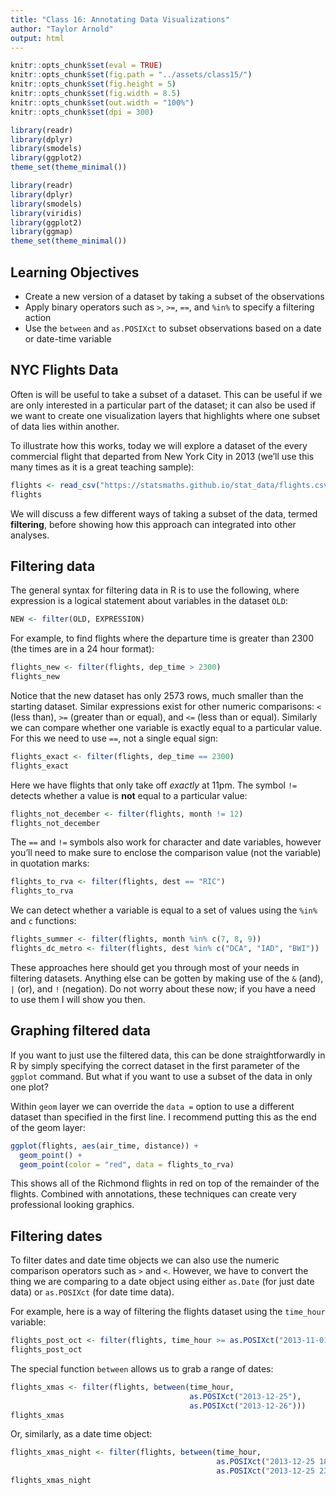 ```yaml
---
title: "Class 16: Annotating Data Visualizations"
author: "Taylor Arnold"
output: html
---
```


```r
knitr::opts_chunk$set(eval = TRUE)
knitr::opts_chunk$set(fig.path = "../assets/class15/")
knitr::opts_chunk$set(fig.height = 5)
knitr::opts_chunk$set(fig.width = 8.5)
knitr::opts_chunk$set(out.width = "100%")
knitr::opts_chunk$set(dpi = 300)
```

```r
library(readr)
library(dplyr)
library(smodels)
library(ggplot2)
theme_set(theme_minimal())
```

```r
library(readr)
library(dplyr)
library(smodels)
library(viridis)
library(ggplot2)
library(ggmap)
theme_set(theme_minimal())
```

## Learning Objectives

- Create a new version of a dataset by taking a subset of the observations
- Apply binary operators such as `>`, `>=`, `==`, and `%in%` to specify a
filtering action
- Use the `between` and `as.POSIXct` to subset observations based on a date
or date-time variable

## NYC Flights Data

Often is will be useful to take a subset of a dataset. This can be useful
if we are only interested in a particular part of the dataset; it can also
be used if we want to create one visualization layers that highlights where
one subset of data lies within another.

To illustrate how this works, today we will explore a dataset of the every
commercial flight that departed from New York City in 2013 (we'll use this
many times as it is a great teaching sample):

```r
flights <- read_csv("https://statsmaths.github.io/stat_data/flights.csv")
flights
```

We will discuss a few different ways of taking a subset of the data, termed
**filtering**, before showing how this approach can integrated into other
analyses.

## Filtering data

The general syntax for filtering data in R is to use the following, where
expression is a logical statement about variables in the dataset `OLD`:

```r
NEW <- filter(OLD, EXPRESSION)
```

For example, to find flights where the departure time is greater than
2300 (the times are in a 24 hour format):

```r
flights_new <- filter(flights, dep_time > 2300)
flights_new
```

Notice that the new dataset has only 2573 rows, much smaller than the starting
dataset. Similar expressions exist for other numeric comparisons: `<` (less
than), `>=` (greater than or equal), and `<=` (less than or equal). Similarly
we can compare whether one variable is exactly equal to a particular value.
For this we need to use `==`, not a single equal sign:

```r
flights_exact <- filter(flights, dep_time == 2300)
flights_exact
```

Here we have flights that only take off *exactly* at 11pm. The symbol `!=`
detects whether a value is **not** equal to a particular value:

```r
flights_not_december <- filter(flights, month != 12)
flights_not_december
```

The `==` and `!=` symbols also work for character and date variables, however
you'll need to make sure to enclose the comparison value (not the variable) in
quotation marks:

```r
flights_to_rva <- filter(flights, dest == "RIC")
flights_to_rva
```

We can detect whether a variable is equal to a set of values using the `%in%`
and `c` functions:

```r
flights_summer <- filter(flights, month %in% c(7, 8, 9))
flights_dc_metro <- filter(flights, dest %in% c("DCA", "IAD", "BWI"))
```

These approaches here should get you through most of your needs in filtering
datasets. Anything else can be gotten by making use of the `&` (and),
`|` (or), and `!` (negation). Do not worry about these now; if you have a
need to use them I will show you then.

## Graphing filtered data

If you want to just use the filtered data, this can be done straightforwardly
in R by simply specifying the correct dataset in the first parameter of the
`ggplot` command. But what if you want to use a subset of the data in only
one plot?

Within `geom` layer we can override the `data = ` option to use a different
dataset than specified in the first line. I recommend putting this as the end
of the geom layer:

```r
ggplot(flights, aes(air_time, distance)) +
  geom_point() +
  geom_point(color = "red", data = flights_to_rva)
```

This shows all of the Richmond flights in red on top of the remainder of the
flights. Combined with annotations, these techniques can create very
professional looking graphics.

## Filtering dates

To filter dates and date time objects we can also use the numeric comparison
operators such as `>` and `<`. However, we have to convert the thing we are
comparing to a date object using either `as.Date` (for just date data) or
`as.POSIXct` (for date time data).

For example, here is a way of filtering the flights dataset using the
`time_hour` variable:

```r
flights_post_oct <- filter(flights, time_hour >= as.POSIXct("2013-11-01"))
flights_post_oct
```

The special function `between` allows us to grab a range of dates:

```r
flights_xmas <- filter(flights, between(time_hour,
                                        as.POSIXct("2013-12-25"),
                                        as.POSIXct("2013-12-26")))
flights_xmas
```

Or, similarly, as a date time object:


```r
flights_xmas_night <- filter(flights, between(time_hour,
                                              as.POSIXct("2013-12-25 18:00"),
                                              as.POSIXct("2013-12-25 23:59")))
flights_xmas_night
```


